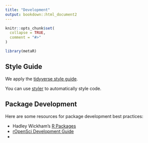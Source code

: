 ```yaml
---
title: "Development"
output: bookdown::html_document2
---
```


```r
knitr::opts_chunk$set(
  collapse = TRUE,
  comment = "#>"
)
```

```r
library(metaR)
```


## Style Guide

We apply the [tidyverse style guide](https://style.tidyverse.org).

You can use [styler](https://styler.r-lib.org) to automatically style code.


## Package Development

Here are some resources for package development best practices:

- Hadley Wickham's [R Packages](https://r-pkgs.org/index.html)
- [rOpenSci Development Guide](https://devguide.ropensci.org/) 
-
